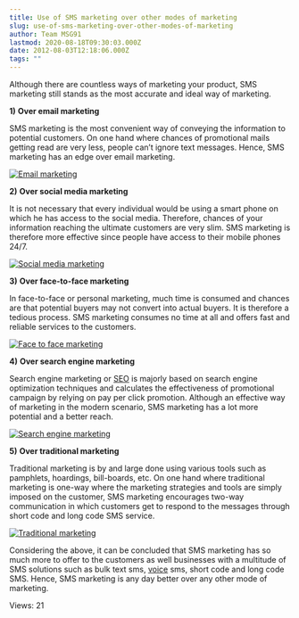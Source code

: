 ```yaml
---
title: Use of SMS marketing over other modes of marketing
slug: use-of-sms-marketing-over-other-modes-of-marketing
author: Team MSG91
lastmod: 2020-08-18T09:30:03.000Z
date: 2012-08-03T12:18:06.000Z
tags: ""
---
```


Although there are countless ways of marketing your product, SMS marketing still stands as the most accurate and ideal way of marketing.


**1)** **Over email marketing**


SMS marketing is the most convenient way of conveying the information to potential customers. On one hand where chances of promotional mails getting read are very less, people can’t ignore text messages. Hence, SMS marketing has an edge over email marketing.


[![](https://images-msg91.s3.ap-south-1.amazonaws.com/content/images/wordpress/2012/08/Email-marketing.png "Email marketing")](https://images-msg91.s3.ap-south-1.amazonaws.com/content/images/wordpress/2012/08/Email-marketing.png)


**2)** **Over social media marketing**


It is not necessary that every individual would be using a smart phone on which he has access to the social media. Therefore, chances of your information reaching the ultimate customers are very slim. SMS marketing is therefore more effective since people have access to their mobile phones 24/7.


[![](https://images-msg91.s3.ap-south-1.amazonaws.com/content/images/wordpress/2012/08/Social-media-marketing.png "Social media marketing")](https://images-msg91.s3.ap-south-1.amazonaws.com/content/images/wordpress/2012/08/Social-media-marketing.png)


**3)** **Over face-to-face marketing**


In face-to-face or personal marketing, much time is consumed and chances are that potential buyers may not convert into actual buyers. It is therefore a tedious process. SMS marketing consumes no time at all and offers fast and reliable services to the customers.


[![](https://images-msg91.s3.ap-south-1.amazonaws.com/content/images/wordpress/2012/08/Face-to-face-marketing.png "Face to face marketing")](https://images-msg91.s3.ap-south-1.amazonaws.com/content/images/wordpress/2012/08/Face-to-face-marketing.png)


**4)** **Over search engine marketing** 


Search engine marketing or [SEO](http://www.abinfotech.net) is majorly based on search engine optimization techniques and calculates the effectiveness of promotional campaign by relying on pay per click promotion. Although an effective way of marketing in the modern scenario, SMS marketing has a lot more potential and a better reach.


[![](https://images-msg91.s3.ap-south-1.amazonaws.com/content/images/wordpress/2012/08/Search-engine-marketing.png "Search engine marketing")](https://images-msg91.s3.ap-south-1.amazonaws.com/content/images/wordpress/2012/08/Search-engine-marketing.png)


**5)** **Over traditional marketing** 


Traditional marketing is by and large done using various tools such as pamphlets, hoardings, bill-boards, etc. On one hand where traditional marketing is one-way where the marketing strategies and tools are simply imposed on the customer, SMS marketing encourages two-way communication in which customers get to respond to the messages through short code and long code SMS service.


[![](https://images-msg91.s3.ap-south-1.amazonaws.com/content/images/wordpress/2012/08/Traditional-marketing.png "Traditional marketing")](https://images-msg91.s3.ap-south-1.amazonaws.com/content/images/wordpress/2012/08/Traditional-marketing.png)


Considering the above, it can be concluded that SMS marketing has so much more to offer to the customers as well businesses with a multitude of SMS solutions such as bulk text sms, [voice](https://msg91.com/phone/) sms, short code and long code SMS. Hence, SMS marketing is any day better over any other mode of marketing.



 Views: 21




